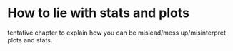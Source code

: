 # How to lie with stats and plots

tentative chapter to explain how you can be mislead/mess up/misinterpret plots and stats. 